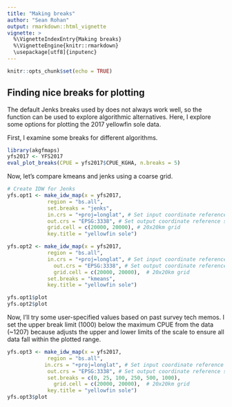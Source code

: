 ```yaml
---
title: "Making breaks"
author: "Sean Rohan"
output: rmarkdown::html_vignette
vignette: >
  %\VignetteIndexEntry{Making breaks}
  %\VignetteEngine{knitr::rmarkdown}
  \usepackage[utf8]{inputenc}
---
```


```r
knitr::opts_chunk$set(echo = TRUE)
```

## Finding nice breaks for plotting

The default Jenks breaks used by \code{make_idw_map()} does not always work well, so the \code{eval_plot_breaks()} function can be used to explore algorithmic alternatives. Here, I explore some options for plotting the 2017 yellowfin sole data.

First, I examine some breaks for different algorithms.
```r
library(akgfmaps)
yfs2017 <- YFS2017
eval_plot_breaks(CPUE = yfs2017$CPUE_KGHA, n.breaks = 5)
```

Now, let's compare kmeans and jenks using a coarse grid.

```r
# Create IDW for Jenks
yfs.opt1 <- make_idw_map(x = yfs2017,
             region = "bs.all",
             set.breaks = "jenks",
             in.crs = "+proj=longlat", # Set input coordinate reference system
             out.crs = "EPSG:3338", # Set output coordinate reference system
             grid.cell = c(20000, 20000), # 20x20km grid
             key.title = "yellowfin sole")

yfs.opt2 <- make_idw_map(x = yfs2017,
             region = "bs.all",
             in.crs = "+proj=longlat", # Set input coordinate reference system
               out.crs = "EPSG:3338", # Set output coordinate reference system
               grid.cell = c(20000, 20000),  # 20x20km grid
             set.breaks = "kmeans", 
             key.title = "yellowfin sole")

yfs.opt1$plot
yfs.opt2$plot
```

Now, I'll try some user-specified values based on past survey tech memos. I set the upper break limit (1000) below the maximum CPUE from the data (~1207) because \code{make_idw_map()} adjusts the upper and lower limits of the scale to ensure all data fall within the plotted range.

```r
yfs.opt3 <- make_idw_map(x = yfs2017,
             region = "bs.all",
            in.crs = "+proj=longlat", # Set input coordinate reference system
             out.crs = "EPSG:3338", # Set output coordinate reference system
             set.breaks = c(0, 25, 100, 250, 500, 1000),
               grid.cell = c(20000, 20000),  # 20x20km grid
             key.title = "yellowfin sole")
yfs.opt3$plot

```

